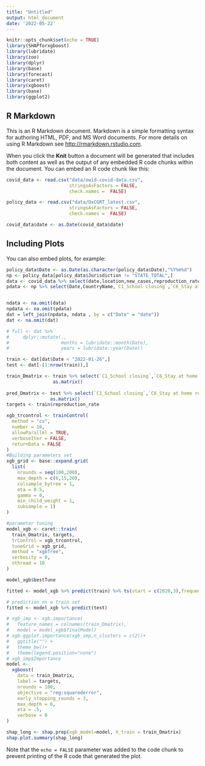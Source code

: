 ```yaml
---
title: "Untitled"
output: html_document
date: '2022-05-22'
---
```


```r
knitr::opts_chunk$set(echo = TRUE)
library(SHAPforxgboost)
library(lubridate)
library(zoo)
library(dplyr)
library(base)
library(forecast)
library(caret)
library(xgboost)
library(base)
library(ggplot2)
```

## R Markdown

This is an R Markdown document. Markdown is a simple formatting syntax for authoring HTML, PDF, and MS Word documents. For more details on using R Markdown see <http://rmarkdown.rstudio.com>.

When you click the **Knit** button a document will be generated that includes both content as well as the output of any embedded R code chunks within the document. You can embed an R code chunk like this:

```r
covid_data <- read.csv("data/owid-covid-data.csv",
                       stringsAsFactors = FALSE,
                       check.names =  FALSE)

policy_data <- read.csv("data/OxCGRT_latest.csv",
                       stringsAsFactors = FALSE,
                       check.names =  FALSE)

covid_data$date <- as.Date(covid_data$date)

```

## Including Plots

You can also embed plots, for example:

```r
policy_data$Date <- as.Date(as.character(policy_data$Date),"%Y%m%d")
np <- policy_data[policy_data$Jurisdiction != "STATE_TOTAL",]
data <- covid_data %>% select(date,location,new_cases,reproduction_rate) %>% filter(location=="Australia") %>% select(-location)
pdata <- np %>% select(Date,CountryName,`C1_School closing`,`C6_Stay at home requirements`,`C7_Restrictions on internal movement`,`C2_Workplace closing`,`H6_Facial Coverings`,`H3_Contact tracing`) %>% filter(CountryName=="Australia") %>% select(-CountryName)


ndata <- na.omit(data)
npdata <- na.omit(pdata)
dat = left_join(npdata, ndata , by = c("Date" = "date"))
dat <- na.omit(dat)


```
```r
# full <- dat %>%
#     dplyr::mutate(., 
#                   months = lubridate::month(Date),
#                   years = lubridate::year(Date))
```

```r
train <- dat[dat$Date < "2022-01-26",]
test <- dat[-(1:nrow(train)),]

```

```r
train_Dmatrix <- train %>% select(`C1_School closing`,`C6_Stay at home requirements`,`C7_Restrictions on internal movement`,`C2_Workplace closing`,`H6_Facial Coverings`,`H3_Contact tracing`,new_cases) %>% 
                 as.matrix() 
                
pred_Dmatrix <- test %>% select(`C1_School closing`,`C6_Stay at home requirements`,`C7_Restrictions on internal movement`,`C2_Workplace closing`,`H6_Facial Coverings`,`H3_Contact tracing`,new_cases) %>% 
                as.matrix() 
targets <- train$reproduction_rate
```


```r
xgb_trcontrol <- trainControl(
  method = "cv", 
  number = 10,
  allowParallel = TRUE, 
  verboseIter = FALSE, 
  returnData = FALSE
)
#Building parameters set
xgb_grid <- base::expand.grid(
  list(
    nrounds = seq(100,200),
    max_depth = c(6,15,20), 
    colsample_bytree = 1, 
    eta = 0.5,
    gamma = 0,
    min_child_weight = 1,  
    subsample = 1)
)
```

```r
#parameter tuning 
model_xgb <- caret::train(
  train_Dmatrix, targets,
  trControl = xgb_trcontrol,
  tuneGrid = xgb_grid,
  method = "xgbTree",
  verbosity = 0,
  nthread = 10
)
```

```r
model_xgb$bestTune
```
```r

fitted <- model_xgb %>% predict(train) %>% ts(start = c(2020,3),frequency = 365)

```

```r
# prediction on a train set
fitted <- model_xgb %>% predict(test)


```
```r
# xgb_imp <- xgb.importance(
#   feature_names = colnames(train_Dmatrix),
#   model = model_xgb$finalModel)
# xgb.ggplot.importance(xgb_imp,n_clusters = c(2))+ 
#   ggtitle("") +
#   theme_bw()+
#   theme(legend.position="none")
# xgb_imp$Importance
model <-
  xgboost(
    data = train_Dmatrix,
    label = targets,
    nrounds = 100,
    objective = "reg:squarederror",
    early_stopping_rounds = 3,
    max_depth = 6,
    eta = .5,
    verbose = 0
)

shap_long <- shap.prep(xgb_model=model, X_train = train_Dmatrix)
shap.plot.summary(shap_long)


```
Note that the `echo = FALSE` parameter was added to the code chunk to prevent printing of the R code that generated the plot.
